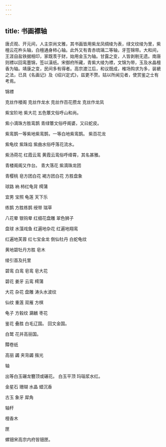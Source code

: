 ```yaml
---
---
---
```

title: 书画褾轴
---




唐贞观、开元间，人主崇尚文雅，其书画皆用紫龙凤绸绫为表，绿文纹绫为里，紫檀云花杵头轴，白檀通身柿心轴。此外又有青赤琉璃二等轴，牙签锦带。大和间，王涯自盐铁据相印，家既羡于财，始用金玉为轴。甘露之变，人皆剥剔无遗。南唐则褾以回鸾墨锦，签以潢纸。宋御府所藏，青紫大绫为褾，文锦为带，玉及水晶檀香为轴。靖康之变，民间多有得者。高宗渡江后，和议既成，榷场购求为多，装褫之法，已具《名画记》及《绍兴定式》，兹更不赘。姑以所闻见者，使赏鉴之士有考焉。

锦褾

克丝作楼阁 克丝作龙水 克丝作百花攒龙 克丝作龙凤

紫宝阶地 紫大花 五色簟文俗呼山和尚。

紫小滴珠方胜鸾鹊 青绿簟文俗呼阁婆，又曰蛇皮。

紫鸾鹊一等紫地紫鸾鹊，一等白地紫鸾鹊。 紫百花龙

紫龟纹 紫珠焰 紫曲水俗呼落花流水。

紫汤荷花 红霞云鸾 黄霞云鸾俗呼绛霄，其名甚雅。

青楼阁阁又作台。 青大落花 紫滴珠龙团

青樱桃 皂方团白花 褐方团白花 方胜盘象

球路 衲 柿红龟背 樗蒲

宜男 宝照 龟莲 天下乐

练鹊 方胜练鹊 绶带 瑞草

八花晕 银钩晕 红细花盘雕 翠色狮子

盘球 水藻戏鱼 红遍地杂花 红遍地翔鸾

红遍地芙蓉 红七宝金龙 倒仙牡丹 白蛇龟纹

黄地碧牡丹方胜 皂木



绫引首及托里

碧鸾 白鸾 皂鸾 皂大花

碧花 姜牙 云鸾 樗蒲

大花 杂花 盘雕 涛头水波纹

仙纹 重莲 双雁 方棋

龟子 方毂纹 鸂鶒 枣花

鉴花 叠胜 白毛辽国。 回文金国。

白鹫 花并高丽国。





贉卷纸

高丽 蠲 夹背蠲 揩光

轴

出等白玉碾龙簪顶或碾花。 白玉平顶 玛瑙浆水红。

金星石 珊瑚 水晶 蜡沉香

古玉 象牙 犀角



轴杆

檀香木

匣

螺钿宋高宗内府皆钿匣。